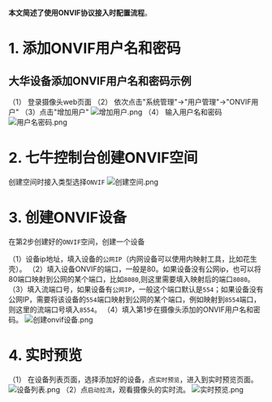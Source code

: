 **本文简述了使用ONVIF协议接入时配置流程**。

# 1. 添加ONVIF用户名和密码

## **大华设备添加ONVIF用户名和密码示例**

（1） 登录摄像头web页面
（2） 依次点击"系统管理"→"用户管理"→"ONVIF用户"
（3）点击"增加用户"
![增加用户.png](https://dn-odum9helk.qbox.me/FsOChR7Qe4x5y53AfprS-cvSy0uA)
（4） 输入用户名和密码
![用户名密码.png](https://dn-odum9helk.qbox.me/FrfcPZfjIdgmer-mGIeI6d2Kqpsp)

# 2. 七牛控制台创建ONVIF空间

创建空间时接入类型选择`ONVIF`
![创建空间.png](https://dn-odum9helk.qbox.me/FmecmPBlJUaR98Q3EX9t43JrYrRb)

# 3. 创建ONVIF设备

在第2步创建好的`ONVIF`空间，创建一个设备

（1）设备ip地址，填入设备的`公网IP`（内网设备可以使用内映射工具，比如花生壳）。
（2）填入设备ONVIF的端口，一般是80。如果设备没有公网ip，也可以将80端口映射到公网的某个端口，比如`8080`,则这里需要填入映射后的端口`8080`。
（3）填入流端口号，如果设备有`公网IP`，一般这个端口默认是`554`；如果设备没有公网IP，需要将该设备的`554`端口映射到公网的某个端口，例如映射到`8554`端口，则这里的流端口号填入`8554`。
（4）填入第1步在摄像头添加的ONVIF用户名和密码。
![创建onvif设备.png](https://dn-odum9helk.qbox.me/FvWCd_6blNETdEq9-Tig9ks2tsIC)

# 4. 实时预览

（1） 在设备列表页面，选择添加好的设备，点`实时预览`，进入到实时预览页面。
![设备列表.png](https://dn-odum9helk.qbox.me/FpAkrkIxvTBoIXY-J3F_NkksU7RW)
（2）点`启动拉流`，观看摄像头的实时流。
![实时预览.png](https://dn-odum9helk.qbox.me/FvowrYQXDPsNcUPQne8o25Termfy)
